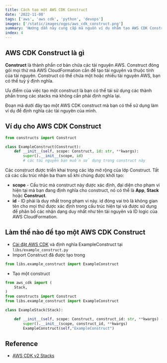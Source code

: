 ```yaml
---
title: Cách tạo một AWS CDK Construct
date: '2022-11-08'
tags: ['aws', 'aws cdk', 'python', 'devops']
images: ['/static/images/ogps/aws_cdk_construct.png']
summary: 'Hướng dẫn này cung cấp mã nguồn ví dụ nhằm tạo AWS CDK Construct với Python'
index: 4
---
```


<TOCInline toc={props.toc} asDisclosure />

## AWS CDK Construct là gì

**Construct** là thành phần cơ bản chứa các tài nguyên AWS. Construct đóng gói mọi thứ mà AWS CloudFormation cần để tạo tài nguyên và thuộc tính của tài nguyên. Construct có thể chứa một hoặc nhiều tài nguyên AWS, bạn có thể tuỳ ý định nghĩa.

Ưu điểm của việc tạo một construct là bạn có thể tái sử dụng các thành phần trong các stacks mà không cần phải định nghĩa lại.

Đoạn mã dưới đây tạo một AWS CDK construct mà bạn có thể sử dụng làm ví dụ để định nghĩa các tài nguyên của mình.

## Ví dụ cho AWS CDK Construct

```python
from constructs import Construct

class ExampleConstruct(Construct):
    def __init__(self, scope: Construct, id: str, **kwargs):
        super().__init__(scope, id)
        # các tài nguyên bạn muốn sử dụng trong construct này
```

Các construct được triển khai trong các lớp mở rộng của lớp Construct. Tất cả các cấu trúc nhận ba tham số khi chúng được khởi tạo:

- **scope** - Cấu trúc mà construct này được xác định, đại diện cho phạm vi hiện tại mà bạn đang định nghĩa cho construct, nó có thể là **App**, **Stack** hoặc **Construct**.
- **id** - ID phải là duy nhất trong phạm vi này. id đóng vai trò là không gian tên cho mọi thứ được xác định trong cấu trúc hiện tại và được sử dụng để phân bổ các nhận dạng duy nhất như tên tài nguyên và ID logic của AWS CloudFormation.

## Làm thế nào để tạo một AWS CDK Construct

- [Cài đặt AWS CDK](/courses/aws/cdk/huong-dan-chi-tiet-cai-dat-aws-cdk) và định nghĩa ExampleConstruct tại `libs/example_construct.py`
- Import Construct đã được tạo trong

```python
from libs.example_construct import ExampleConstruct
```

- Tạo một construct

```python:app.py
from aws_cdk import (
    Stack,
)
from constructs import Construct
from libs.example_construct import ExampleConstruct

class ExampleStack(Stack):

    def __init__(self, scope: Construct, construct_id: str, **kwargs) -> None:
        super().__init__(scope, construct_id, **kwargs)
        ExampleConstruct(self,"ExampleConstruct")
```

## Reference

- [AWS CDK v2 Stacks](https://docs.aws.amazon.com/cdk/v2/guide/stacks.html)

